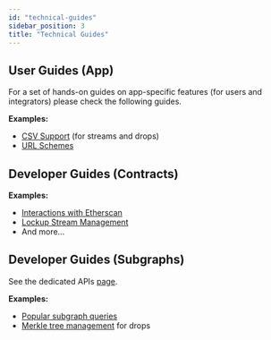```yaml
---
id: "technical-guides"
sidebar_position: 3
title: "Technical Guides"
---
```


## User Guides (App)

For a set of hands-on guides on app-specific features (for users and integrators) please check the following guides.

**Examples:**

- [CSV Support](/apps/guides/csv-support) (for streams and drops)
- [URL Schemes](/apps/guides/url-schemes)

## Developer Guides (Contracts)

**Examples:**

- [Interactions with Etherscan](/guides/lockup/examples/etherscan)
- [Lockup Stream Management](/guides/lockup/examples/stream-management/withdraw)
- And more...

## Developer Guides (Subgraphs)

See the dedicated APIs [page](/api/overview).

**Examples:**

- [Popular subgraph queries](/api/lockup/the-graph/queries)
- [Merkle tree management](/api/drops/merkle-api/examples) for drops
